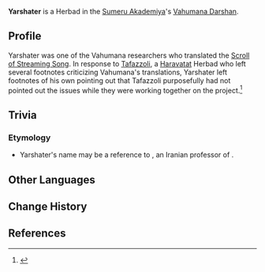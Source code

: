 {{Character Infobox
|type             = Mentioned
|image            = <!--NPC Yarshater.png-->
|realname         = <!-- Optional, if different from in-game name -->
|deceased         = <!-- Past (for deceased prior to events of the game) or free response -->
|region           = Sumeru
|affiliation      = Vahumana
|title            = Herbad

|ancestry         = <!-- Clan/family -->
|father           = 
|mother           = 
|spouse           = 
|sibling          = 
|child            = 
|relative         = 
}}
'''Yarshater''' is a Herbad in the [[Sumeru Akademiya]]'s [[Vahumana|Vahumana Darshan]].

==Profile==
Yarshater was one of the Vahumana researchers who translated the [[Scroll of Streaming Song]]. In response to [[Tafazzoli]], a [[Haravatat]] Herbad who left several footnotes criticizing Vahumana's translations, Yarshater left footnotes of his own pointing out that Tafazzoli purposefully had not pointed out the issues while they were working together on the project.<ref>{{Ref/Item|Scroll of Streaming Song}}</ref>

<!--
==Notes==
{{Reflist|note=1}}
-->
==Trivia==
===Etymology===
* Yarshater's name may be a reference to {{w|Ehsan Yarshater}}, an Iranian professor of {{w|Iranology}}.

==Other Languages==
{{Other Languages|default_hidden=1
|en      = Yarshater
|zhs     = 亚莎特尔
|zhs_rm  = Yàshātè'ěr
|zht     = 亞莎特爾
|zht_rm  = Yàshātè'ěr
|ja      = ヤールシャーテル
|ja_rm   = Yaarushaateru
|ko      = 아사테르
|es      = Yarshater
|fr      = Yarshater
|ru      = Яршатер
|th      = Yarshater
|vi      = Yarshater
|de      = Yarshater
|id      = Yarshater
|pt      = Yarshater
|tr      = Yarshater
|it      = Yarshater
}}

==Change History==
{{Change History|introduced=3.0}}

==References==
{{Reflist}}